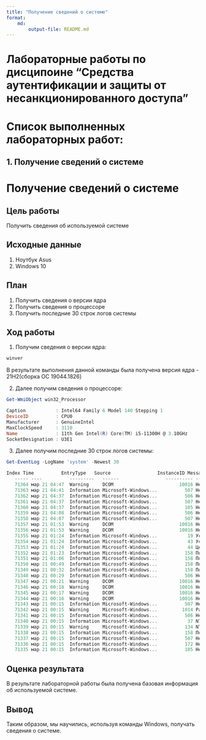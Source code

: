 ---
title: "Получение сведений о системе"
format: 
    md:
        output-file: README.md
---

# Лабораторные работы по дисципоине "Средства аутентификации и защиты от несанкционированного доступа"

# Список выполненных лабораторных работ:

## 1. Получение сведений о системе
# Получение сведений о системе

## Цель работы

Получить сведения об используемой системе

## Исходные данные

1. Ноутбук Asus
2. Windows 10

## План

1. Получить сведения о версии ядра
2. Получить сведения о процессоре
3. Получить последние 30 строк логов системы

## Ход работы

1. Получим сведения о версии ядра:

```{PowerShell}
winver
```

В результате выполнения данной команды была получена версия ядра - 21H2(сборка ОС 19044.1826)

2. Далее получим сведения о процессоре:

```{PowerShell}
Get-WmiObject win32_Processor
```

```{PowerShell}
Caption           : Intel64 Family 6 Model 140 Stepping 1
DeviceID          : CPU0
Manufacturer      : GenuineIntel
MaxClockSpeed     : 3110
Name              : 11th Gen Intel(R) Core(TM) i5-11300H @ 3.10GHz
SocketDesignation : U3E1
```

3. Далее получим последние 30 строк логов системы:

```{PowerShell}
Get-EventLog -LogName 'system' -Newest 30
```

```{PowerShell}
Index Time          EntryType   Source                 InstanceID Message
   ----- ----          ---------   ------                 ---------- -------
   71364 мар 21 04:47  Warning     DCOM                        10016 Не найдено описание для события с кодом '10016'...
   71363 мар 21 04:41  Information Microsoft-Windows...          507 Не найдено описание для события с кодом '507' в...
   71362 мар 21 04:37  Information Microsoft-Windows...          506 Не найдено описание для события с кодом '506' в...
   71361 мар 21 04:37  Information Microsoft-Windows...          507 Не найдено описание для события с кодом '507' в...
   71360 мар 21 04:37  Information Microsoft-Windows...          105 Не найдено описание для события с кодом '105' в...
   71359 мар 21 04:08  Information Microsoft-Windows...          506 Не найдено описание для события с кодом '506' в...
   71358 мар 21 04:07  Information Microsoft-Windows...          507 Не найдено описание для события с кодом '507' в...
   71357 мар 21 01:53  Warning     DCOM                        10016 Не найдено описание для события с кодом '10016'...
   71356 мар 21 01:53  Warning     DCOM                        10016 Не найдено описание для события с кодом '10016'...
   71355 мар 21 01:24  Information Microsoft-Windows...           19 Установка завершена: следующее обновление было ...
   71354 мар 21 01:24  Information Microsoft-Windows...           43 Установка начата: ОС Windows начала устанавлива...
   71353 мар 21 01:24  Information Microsoft-Windows...           44 Центр обновления Windows начал скачивать обновл...
   71352 мар 21 01:23  Information Microsoft-Windows...          158 Поставщик времени "VMICTimeProvider" указал, чт...
   71351 мар 21 01:06  Information Microsoft-Windows...          158 Поставщик времени "VMICTimeProvider" указал, чт...
   71350 мар 21 00:49  Information Microsoft-Windows...          158 Поставщик времени "VMICTimeProvider" указал, чт...
   71349 мар 21 00:32  Information Microsoft-Windows...          158 Поставщик времени "VMICTimeProvider" указал, чт...
   71348 мар 21 00:29  Information Microsoft-Windows...          506 Не найдено описание для события с кодом '506' в...
   71347 мар 21 00:21  Warning     DCOM                        10016 Не найдено описание для события с кодом '10016'...
   71346 мар 21 00:18  Warning     DCOM                        10016 Не найдено описание для события с кодом '10016'...
   71345 мар 21 00:17  Warning     DCOM                        10016 Не найдено описание для события с кодом '10016'...
   71344 мар 21 00:16  Warning     DCOM                        10016 Не найдено описание для события с кодом '10016'...
   71343 мар 21 00:15  Information Microsoft-Windows...          507 Не найдено описание для события с кодом '507' в...
   71342 мар 21 00:15  Warning     Microsoft-Windows...         1014 Разрешение имен для имени wpad истекло после от...
   71341 мар 21 00:15  Information Microsoft-Windows...          506 Не найдено описание для события с кодом '506' в...
   71340 мар 21 00:15  Information Microsoft-Windows...           37 NTP-клиент поставщика времени получает действит...
   71339 мар 21 00:15  Warning     Microsoft-Windows...          134 NTP-клиенту не удалось задать настроенный вручн...
   71338 мар 21 00:15  Information Microsoft-Windows...          158 Поставщик времени "VMICTimeProvider" указал, чт...
   71337 мар 21 00:15  Information Microsoft-Windows...          507 Не найдено описание для события с кодом '507' в...
   71336 мар 21 00:15  Information Microsoft-Windows...          172 Не найдено описание для события с кодом '172' в...
   71335 мар 21 00:15  Information Microsoft-Windows...          105 Не найдено описание для события с кодом '105' в...

```

## Оценка результата

В результате лабораторной работы была получена базовая информация об используемой системе.

## Вывод

Таким образом, мы научились, используя команды Windows, получать сведения о системе.
